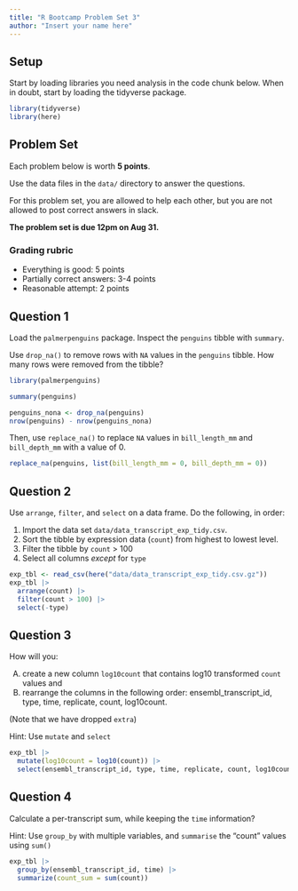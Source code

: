 ```yaml
---
title: "R Bootcamp Problem Set 3"
author: "Insert your name here"
---
```


## Setup

Start by loading libraries you need analysis in the code chunk below.
When in doubt, start by loading the tidyverse package.

```r
library(tidyverse)
library(here)
```

## Problem Set

Each problem below is worth **5 points**.

Use the data files in the `data/` directory to answer the questions.

For this problem set, you are allowed to help each other, but you are not allowed to post correct answers in slack.

**The problem set is due 12pm on Aug 31.**

### Grading rubric

- Everything is good: 5 points
- Partially correct answers: 3-4 points
- Reasonable attempt: 2 points

## Question 1

Load the `palmerpenguins` package. Inspect the `penguins` tibble with `summary`. 

Use `drop_na()` to remove rows with `NA` values in the `penguins` tibble. How many rows were removed from the tibble?


```r
library(palmerpenguins)

summary(penguins)

penguins_nona <- drop_na(penguins)
nrow(penguins) - nrow(penguins_nona)
```

Then, use `replace_na()` to replace `NA` values in `bill_length_mm` and `bill_depth_mm` with a value of 0.

```r
replace_na(penguins, list(bill_length_mm = 0, bill_depth_mm = 0))
```

## Question 2

Use `arrange`, `filter`, and `select` on a data frame. Do the following, in order:

1. Import the data set `data/data_transcript_exp_tidy.csv`. 
2. Sort the tibble by expression data (`count`) from highest to lowest level.
3. Filter the tibble by `count` > 100
4. Select all columns *except* for `type`

```r
exp_tbl <- read_csv(here("data/data_transcript_exp_tidy.csv.gz"))
exp_tbl |>
  arrange(count) |>
  filter(count > 100) |>
  select(-type)
```

## Question 3

How will you:

A) create a new column `log10count` that contains log10 transformed `count` values and
B) rearrange the columns in the following order: ensembl_transcript_id, type, time, replicate, count, log10count.

(Note that we have dropped `extra`)

Hint: Use `mutate` and `select`

```r
exp_tbl |>
  mutate(log10count = log10(count)) |>
  select(ensembl_transcript_id, type, time, replicate, count, log10count)
```

## Question 4

Calculate a per-transcript sum, while keeping the `time` information?

Hint: Use `group_by` with multiple variables, and `summarise` the "count" values using `sum()`

```r
exp_tbl |>
  group_by(ensembl_transcript_id, time) |>
  summarize(count_sum = sum(count))
```
